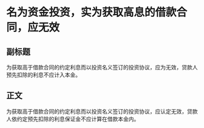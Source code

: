 # 名为资金投资，实为获取高息的借款合同，应无效
## 副标题
为获取高于借款合同的约定利息而以投资名义签订的投资协议，应为无效，贷款人预先扣除的利息不应计入本金。
## 正文
为获取高于借款合同的约定利息而以投资名义签订的投资协议，应认定无效，贷款人依约定预先扣除的利息保证金不应计算在借款本金内。